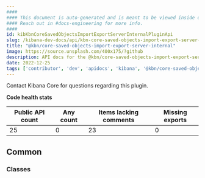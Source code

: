 ```yaml
---
####
#### This document is auto-generated and is meant to be viewed inside our experimental, new docs system.
#### Reach out in #docs-engineering for more info.
####
id: kibKbnCoreSavedObjectsImportExportServerInternalPluginApi
slug: /kibana-dev-docs/api/kbn-core-saved-objects-import-export-server-internal
title: "@kbn/core-saved-objects-import-export-server-internal"
image: https://source.unsplash.com/400x175/?github
description: API docs for the @kbn/core-saved-objects-import-export-server-internal plugin
date: 2022-12-25
tags: ['contributor', 'dev', 'apidocs', 'kibana', '@kbn/core-saved-objects-import-export-server-internal']
---
```




Contact Kibana Core for questions regarding this plugin.

**Code health stats**

| Public API count  | Any count | Items lacking comments | Missing exports |
|-------------------|-----------|------------------------|-----------------|
| 25 | 0 | 23 | 0 |

## Common

### Classes
<DocDefinitionList data={kbnCoreSavedObjectsImportExportServerInternalObj.common.classes}/>

